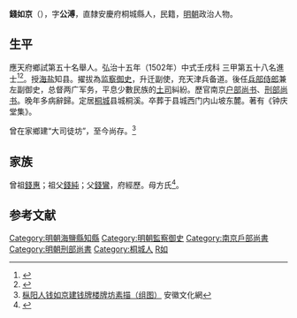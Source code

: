 {{明清人物信息框
| 姓名 = 錢如京
| 原名 =
| 圖片名稱= 
| 圖片大小 =
| 圖片說明 = 
| 最高職務 =
| 國家 = 大明 
| 爵位 =
| 籍貫 = 直隸安慶府桐城縣
| 族裔 = 
| 字號 = 
| 諡號 =
| 出生日期 = 生年不詳
| 出生地點 = <!---直隸安慶府桐城縣--->
| 逝世日期 = 卒年不詳 
| 逝世地點 =
| 墓葬 =
| 配偶 = 
| 親屬 = 
| 出身 =
* 弘治十五年壬戌科同進士出身
| 經歷 =
| 著作 =  
}}
'''錢如京'''（{{bd|？||？|catIdx=}}），字'''公溥'''，直隸安慶府桐城縣人，民籍，[[明朝|明朝]]政治人物。

== 生平 ==
應天府鄉試第五十名舉人。弘治十五年（1502年）中式壬戌科<!---會試第二百七十一名--->三甲第五十八名進士<ref>{{Cite book|title=《皇明贡举考》卷五|last=（明）[[张朝瑞|张朝瑞]]|first=|publisher=《续修四库全书》史部第828册|year=|isbn=|location=|pages=}}</ref><ref>{{Cite book|title=贡举志五种 上|last=鲁小俊，江俊伟著|first=|publisher=武汉：武汉大学出版社|year=2009|isbn=978-7-307-07043-1|location=|pages=}}</ref>。授[[海盐|海盐]]知县。擢拔為[[监察御史|监察御史]]，升迁副使，充天津兵备道。後任[[兵部|兵部]][[侍郎|侍郎]]兼左副御史，总督两广军务，平息少數民族的[[土司|土司]]糾紛。歷官南京[[户部尚书|户部尚书]]、[[刑部尚书|刑部尚书]]。晚年多病辭歸。定居[[桐城|桐城]]县城桐溪。卒葬于县城西门内山坡东麓。著有《钟庆堂集》。

曾在家鄉建“大司徒坊”，至今尚存。<ref>[http://www.ahage.net/huipaijianzhu/13951.html 枞阳人钱如京建钱牌楼牌坊素描（组图）] {{Wayback|url=http://www.ahage.net/huipaijianzhu/13951.html |date=20111111003630 }} 安徽文化網</ref>

== 家族 ==
曾祖[[錢惠|錢惠]]；祖父[[錢純|錢純]]；父[[錢鸞|錢鸞]]，府經歷。母方氏<ref>{{Cite book|title=天一阁藏明代科举录选刊 登科录 点校本|last=龚延明主编|first=|publisher=宁波出版社|year=2016|isbn=978-7-5526-2320-8|location=宁波|pages=|quote=《天一閣藏明代科舉錄選刊.登科錄》之《弘治十五年進士登科錄》}}</ref>。

==参考文献==
{{reflist}}

{{弘治十五年壬戌科殿試金榜}}

{{DEFAULTSORT:Qian錢}}
[[Category:明朝海鹽縣知縣|Category:明朝海鹽縣知縣]]
[[Category:明朝監察御史|Category:明朝監察御史]]
[[Category:南京戶部尚書|Category:南京戶部尚書]]
[[Category:明朝刑部尚書|Category:明朝刑部尚書]]
[[Category:桐城人|Category:桐城人]]
[[Category:钱姓|R如]]